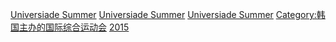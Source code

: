 {{Commons category|2015 Summer Universiade}}
{{Cat main|2015年夏季世界大學運動會}}
{{CatRel|2013年夏季世界大學運動會|2017年夏季世界大學運動會}}  

{{portal bar|國際關係|運動|韓國|光州}}

[[Category:2015年綜合運動會|Universiade Summer]]
[[Category:2015年韓國體育|Universiade Summer]]
[[Category:2015年7月|Universiade Summer]]
[[Category:韩国主办的国际综合运动会|Category:韩国主办的国际综合运动会]]
[[Category:夏季世界大學運動會|2015]]